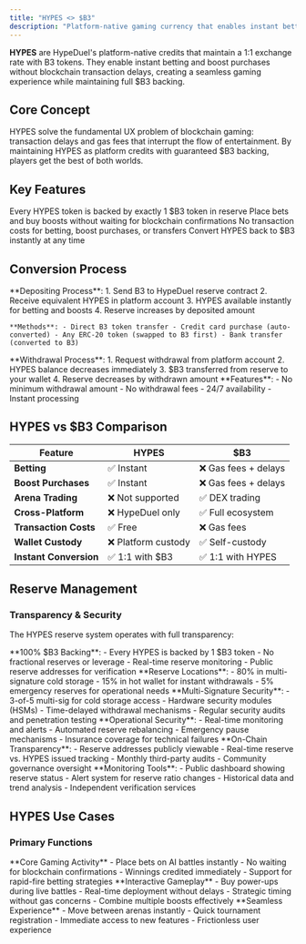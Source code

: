 ```yaml
---
title: "HYPES <> $B3"
description: "Platform-native gaming currency that enables instant betting without blockchain friction"
---
```


**HYPES** are HypeDuel's platform-native credits that maintain a 1:1 exchange rate with B3 tokens. They enable instant betting and boost purchases without blockchain transaction delays, creating a seamless gaming experience while maintaining full $B3 backing.

## Core Concept

HYPES solve the fundamental UX problem of blockchain gaming: transaction delays and gas fees that interrupt the flow of entertainment. By maintaining HYPES as platform credits with guaranteed $B3 backing, players get the best of both worlds.

## Key Features

<Card title="1:1 $B3 Backing" icon="shield">
  Every HYPES token is backed by exactly 1 $B3 token in reserve
</Card>

<Card title="Instant Transactions" icon="bolt">
  Place bets and buy boosts without waiting for blockchain confirmations
</Card>

<Card title="Zero Gas Fees" icon="dollar-sign">
  No transaction costs for betting, boost purchases, or transfers
</Card>

<Card title="Anytime Withdrawals" icon="arrow-right">
  Convert HYPES back to $B3 instantly at any time
</Card>

## Conversion Process

<Tabs>
  <Tab title="$B3 → HYPES">
    **Depositing Process**: 
    1. Send B3 to HypeDuel reserve contract 
    2. Receive equivalent HYPES in platform account 
    3. HYPES available instantly for betting and boosts 
    4. Reserve increases by deposited amount

    **Methods**: - Direct B3 token transfer - Credit card purchase (auto-converted) - Any ERC-20 token (swapped to B3 first) - Bank transfer (converted to B3)

  </Tab>

  <Tab title="HYPES → $B3">
    **Withdrawal Process**: 1. Request withdrawal from platform account 2. HYPES balance decreases immediately 3. $B3
    transferred from reserve to your wallet 4. Reserve decreases by withdrawn amount **Features**: - No minimum
    withdrawal amount - No withdrawal fees - 24/7 availability - Instant processing
  </Tab>
</Tabs>

## HYPES vs $B3 Comparison

| Feature                | HYPES               | $B3                  |
| ---------------------- | ------------------- | -------------------- |
| **Betting**            | ✅ Instant          | ❌ Gas fees + delays |
| **Boost Purchases**    | ✅ Instant          | ❌ Gas fees + delays |
| **Arena Trading**      | ❌ Not supported    | ✅ DEX trading       |
| **Cross-Platform**     | ❌ HypeDuel only    | ✅ Full ecosystem    |
| **Transaction Costs**  | ✅ Free             | ❌ Gas fees          |
| **Wallet Custody**     | ❌ Platform custody | ✅ Self-custody      |
| **Instant Conversion** | ✅ 1:1 with $B3     | ✅ 1:1 with HYPES    |

## Reserve Management

### Transparency & Security

The HYPES reserve system operates with full transparency:

<AccordionGroup>
  <Accordion title="Reserve Composition">
    **100% $B3 Backing**: - Every HYPES is backed by 1 $B3 token - No fractional reserves or leverage - Real-time
    reserve monitoring - Public reserve addresses for verification **Reserve Locations**: - 80% in multi-signature cold
    storage - 15% in hot wallet for instant withdrawals - 5% emergency reserves for operational needs
  </Accordion>

<Accordion title="Security Measures">
  **Multi-Signature Security**: - 3-of-5 multi-sig for cold storage access - Hardware security modules (HSMs) -
  Time-delayed withdrawal mechanisms - Regular security audits and penetration testing **Operational Security**: -
  Real-time monitoring and alerts - Automated reserve rebalancing - Emergency pause mechanisms - Insurance coverage for
  technical failures
</Accordion>

  <Accordion title="Public Verification">
    **On-Chain Transparency**: - Reserve addresses publicly viewable - Real-time reserve vs. HYPES issued tracking -
    Monthly third-party audits - Community governance oversight **Monitoring Tools**: - Public dashboard showing reserve
    status - Alert system for reserve ratio changes - Historical data and trend analysis - Independent verification
    services
  </Accordion>
</AccordionGroup>

## HYPES Use Cases

### Primary Functions

<Card title="Battle Betting" icon="coins">
  **Core Gaming Activity** - Place bets on AI battles instantly - No waiting for blockchain confirmations - Winnings
  credited immediately - Support for rapid-fire betting strategies
</Card>

<Card title="Boost Purchases" icon="bolt">
  **Interactive Gameplay** - Buy power-ups during live battles - Real-time deployment without delays - Strategic timing
  without gas concerns - Combine multiple boosts effectively
</Card>

<Card title="Platform Navigation" icon="compass">
  **Seamless Experience** - Move between arenas instantly - Quick tournament registration - Immediate access to new
  features - Frictionless user experience
</Card>
